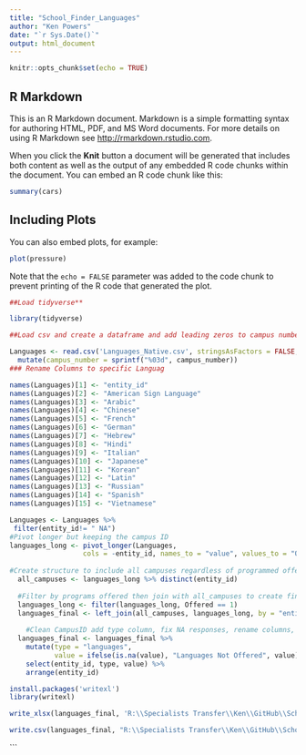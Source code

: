 ```yaml
---
title: "School_Finder_Languages"
author: "Ken Powers"
date: "`r Sys.Date()`"
output: html_document
---
```


```r
knitr::opts_chunk$set(echo = TRUE)
```

## R Markdown

This is an R Markdown document. Markdown is a simple formatting syntax for authoring HTML, PDF, and MS Word documents. For more details on using R Markdown see <http://rmarkdown.rstudio.com>.

When you click the **Knit** button a document will be generated that includes both content as well as the output of any embedded R code chunks within the document. You can embed an R code chunk like this:

```r
summary(cars)
```

## Including Plots

You can also embed plots, for example:

```r
plot(pressure)
```

Note that the `echo = FALSE` parameter was added to the code chunk to prevent printing of the R code that generated the plot.


```r

##Load tidyverse**

library(tidyverse)

##Load csv and create a dataframe and add leading zeros to campus number

Languages <- read.csv('Languages_Native.csv', stringsAsFactors = FALSE, header = TRUE) %>%
  mutate(campus_number = sprintf("%03d", campus_number))
### Rename Columns to specific Languag

names(Languages)[1] <- "entity_id"
names(Languages)[2] <- "American Sign Language"
names(Languages)[3] <- "Arabic"
names(Languages)[4] <- "Chinese"
names(Languages)[5] <- "French"
names(Languages)[6] <- "German"
names(Languages)[7] <- "Hebrew"
names(Languages)[8] <- "Hindi"
names(Languages)[9] <- "Italian"
names(Languages)[10] <- "Japanese"
names(Languages)[11] <- "Korean"
names(Languages)[12] <- "Latin"
names(Languages)[13] <- "Russian"
names(Languages)[14] <- "Spanish"
names(Languages)[15] <- "Vietnamese"

Languages <- Languages %>%
 filter(entity_id!= " NA")
#Pivot longer but keeping the campus ID
languages_long <- pivot_longer(Languages, 
                  cols = -entity_id, names_to = "value", values_to = "Offered" ) 
  
#Create structure to include all campuses regardless of programmed offered
  all_campuses <- languages_long %>% distinct(entity_id)
  
  #Filter by programs offered then join with all_campuses to create final list
  languages_long <- filter(languages_long, Offered == 1)
  languages_final <- left_join(all_campuses, languages_long, by = "entity_id")
  
    #Clean CampusID add type column, fix NA responses, rename columns, and rearrange
  languages_final <- languages_final %>% 
    mutate(type = "languages",
           value = ifelse(is.na(value), "Languages Not Offered", value)) %>% 
    select(entity_id, type, value) %>% 
    arrange(entity_id)

install.packages('writexl')
library(writexl)

write_xlsx(languages_final, 'R:\\Specialists Transfer\\Ken\\GitHub\\Schoolfinder_Languages\\Languages_final.xlsx')

write.csv(languages_final, "R:\\Specialists Transfer\\Ken\\GitHub\\Schoolfinder_Languages\\Languages_final.csv", row.names=FALSE)
```






```
